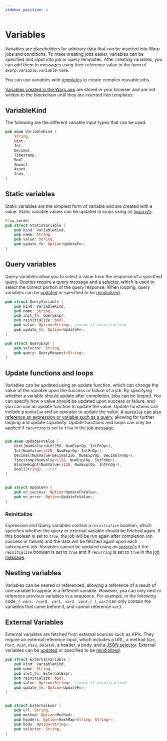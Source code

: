 ```yaml
---
sidebar_position: 4
---
```

# Variables

Variables are placeholders for arbitrary data that can be inserted into Warp jobs and conditions. To make creating jobs easier, variables can be specified and input into job or query templates. After creating variables, you can add them to messages using their reference value in the form of _`$warp.variable.variable-name`_. 

You can use variables with [templates](../guides/template.mdx) to create complex reusable jobs. 

[Variables created in the Warp app](../guides/ui-tutorial.mdx#add-a-variable) are stored in your browser and are not written to the blockchain until they are inserted into templates. 

## VariableKind

The following are the different variable input types that can be used. 

```rust variable.rs
pub enum VariableKind {
    String,
    Uint,
    Int,
    Decimal,
    Timestamp,
    Bool,
    Amount,
    Asset,
    Json,
}
```

## Static variables

Static variables are the simplest form of variable and are created with a value. Static variable values can be updated in loops using an [_`UpdateFn`_](#update-functions-and-loops). 

```rust variable.rs
#[cw_serde]
pub struct StaticVariable {
    pub kind: VariableKind,
    pub name: String,
    pub value: String,
    pub update_fn: Option<UpdateFn>,
}
```

## Query variables

Query variables allow you to select a value from the response of a specified query. Queries require a query message and a [selector](./query.mdx#selector), which is used to select the correct portion of the query response. When looping, query variables can be [updated](#update-functions-and-loops) or specified to be [reinitialized](#reinitialization). 

```rust variable.rs
pub struct QueryVariable {
    pub kind: VariableKind,
    pub name: String,
    pub init_fn: QueryExpr,
    pub reinitialize: bool,
    pub value: Option<String>, //none if uninitialized
    pub update_fn: Option<UpdateFn>,
}

pub struct QueryExpr {
    pub selector: String,
    pub query: QueryRequest<String>,
}
```

## Update functions and loops

Variables can be updated using an update function, which can change the value of the variable upon the success or failure of a job. By specifying whether a variable should update after completion, jobs can be looped. You can specify how a value should be updated upon success or failure, and you can use an update function to update the value. Update functions can include a _`NumValue`_ and an operator to update the value. [A _`NumValue`_ can also reference an expression or variable such as a query](./condition.mdx#values), allowing for further looping and update capability. Update functions and loops can only be applied if _`recurring`_ is set to _`true`_ in the [job message](../contracts/messages.mdx).  

```rust variable.rs

pub enum UpdateFnValue {
    Uint(NumValue<Uint256, NumExprOp, IntFnOp>),
    Int(NumValue<i128, NumExprOp, IntFnOp>),
    Decimal(NumValue<Decimal256, NumExprOp, DecimalFnOp>),
    Timestamp(NumValue<i128, NumExprOp, IntFnOp>),
    BlockHeight(NumValue<i128, NumExprOp, IntFnOp>),
    Bool(String), //ref
}


pub struct UpdateFn {
    pub on_success: Option<UpdateFnValue>,
    pub on_error: Option<UpdateFnValue>,
}
```

### Reinitialize

Expression and Query variables contain a _`reinitialize`_ boolean, which specifies whether the query or external variable should be fetched again. If this boolean is set to _`true`_, the job will be run again after completion (on success or failure) and the data will be fetched again upon each subsequent job. Variables cannot be updated using an [_`UpdateFn`_](#update-functions-and-loops) if the _`reinitialize`_ boolean is set to _`true`_ and if _`recurring`_ is set to _`true`_ in the [job message](../contracts/messages.mdx).  


## Nesting variables

Variables can be nested or referenced, allowing a reference of a result of one variable to appear in a different variable. However, you can only nest or reference previous variables in a sequence. For example, in the following code, _`{ vars: [var0, var1, var2, var3,] }`_, _`var2`_ can only contain the variables that came before it, and cannot reference _`var3`_. 

## External Variables

External variables are fetched from external sources such as APIs. They require an external reference input, which includes a URL, a method (_`Get`_, _`Post`_, _`Push`_, _`Pass`_, _`Delete`_), a header, a body, and a [JSON selector](./query.mdx#selectors). External variables can be [updated](#update-functions-and-loops) or specified to be [reinitialized](#reinitialization). 

```rust variable.rs
pub struct ExternalVariable {
    pub kind: VariableKind,
    pub name: String,
    pub init_fn: ExternalExpr,
    pub reinitialize: bool,
    pub value: Option<String>, //none if uninitialized
    pub update_fn: Option<UpdateFn>,
}


pub struct ExternalExpr {
    pub url: String,
    pub method: Option<Method>,
    pub headers: Option<HashMap<String, String>>,
    pub body: Option<String>,
    pub selector: String,
}
```